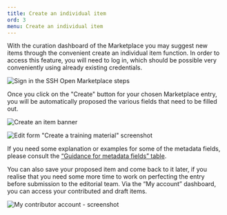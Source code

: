 ```yaml
---
title: Create an individual item
ord: 3
menu: Create an individual item
---
```

With the curation dashboard of the Marketplace you may suggest new items through
the convenient create an individual item function. In order to access this
feature, you will need to log in, which should be possible very conveniently
using already existing credentials.

![Sign in the SSH Open Marketplace steps](/assets/images/screenshot-2022-01-13-at-17.04.34.png "Sign in the SSH Open Marketplace steps")

Once you click on the "Create" button for your chosen Marketplace entry, you
will be automatically proposed the various fields that need to be filled out.

![Create an item banner](/assets/images/create_mp.png "Create an item banner")

![Edit form "Create a training material" screenshot](/assets/images/screenshot-2022-01-13-at-17.08.39.png "Edit form 'Create a training material' - screenshot")

If you need some explanation or examples for some of the metadata fields, please
consult the [“Guidance for metadata fields” table](/contribute/metadata-guidelines).

You can also save your proposed item and come back to it later, if you realise
that you need some more time to work on perfecting the entry before submission
to the editorial team. Via the “My account” dashboard, you can access your
contributed and draft items.

![My contributor account - screenshot](/assets/images/my_account_contrib.png "My contributor account - screenshot")